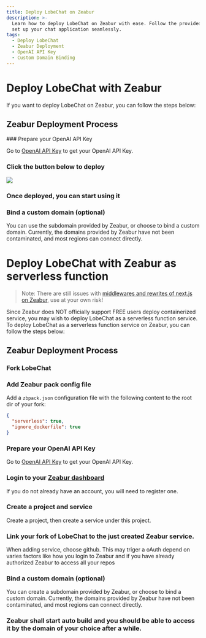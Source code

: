```yaml
---
title: Deploy LobeChat on Zeabur
description: >-
  Learn how to deploy LobeChat on Zeabur with ease. Follow the provided steps to
  set up your chat application seamlessly.
tags:
  - Deploy LobeChat
  - Zeabur Deployment
  - OpenAI API Key
  - Custom Domain Binding
---
```


# Deploy LobeChat with Zeabur

If you want to deploy LobeChat on Zeabur, you can follow the steps below:

## Zeabur Deployment Process

<Steps>
  ### Prepare your OpenAI API Key

Go to [OpenAI API Key](https://platform.openai.com/account/api-keys) to get your OpenAI API Key.

### Click the button below to deploy

[![][deploy-button-image]][deploy-link]

### Once deployed, you can start using it

### Bind a custom domain (optional)

You can use the subdomain provided by Zeabur, or choose to bind a custom domain. Currently, the domains provided by Zeabur have not been contaminated, and most regions can connect directly.

</Steps>

[deploy-button-image]: https://zeabur.com/button.svg
[deploy-link]: https://zeabur.com/templates/VZGGTI

# Deploy LobeChat with Zeabur as serverless function

>Note: There are still issues with [middlewares and rewrites of next.js on Zeabur](https://github.com/lobehub/lobe-chat/pull/2775?notification_referrer_id=NT_kwDOAdi2DrQxMDkyODQ4MDc2NTozMDk3OTU5OA#issuecomment-2146713899), use at your own risk!

Since Zeabur does NOT officially support FREE users deploy containerized service, you may wish to deploy LobeChat as a serverless function service.
To deploy LobeChat as a serverless function service on Zeabur, you can follow the steps below:

## Zeabur Deployment Process

<Steps>

### Fork LobeChat

### Add Zeabur pack config file

Add a `zbpack.json` configuration file with the following content to the root dir of your fork:
```json
{
  "serverless": true,
  "ignore_dockerfile": true
}
```

### Prepare your OpenAI API Key

Go to [OpenAI API Key](https://platform.openai.com/account/api-keys) to get your OpenAI API Key.

### Login to your [Zeabur dashboard](https://dash.zeabur.com)

If you do not already have an account, you will need to register one.

### Create a project and service

Create a project, then create a service under this project.

### Link your fork of LobeChat to the just created Zeabur service.

When adding service, choose github.
This may triger a oAuth depend on varies factors like how you login to Zeabur and if you have already authorized Zeabur to access all your repos

### Bind a custom domain (optional)

You can create a subdomain provided by Zeabur, or choose to bind a custom domain. Currently, the domains provided by Zeabur have not been contaminated, and most regions can connect directly.

### Zeabur shall start auto build and you should be able to access it by the domain of your choice after a while.
</Steps>
